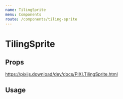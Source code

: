 ```yaml
---
name: TilingSprite
menu: Components
route: /components/tiling-sprite
---
```



# TilingSprite

## Props

https://pixijs.download/dev/docs/PIXI.TilingSprite.html

## Usage

<Playground>
  <Stage width={500} height={300}>
    <TilingSprite image={'https://s3-us-west-2.amazonaws.com/s.cdpn.io/693612/p2.jpeg'}
                  width={500}
                  height={300}
                  tilePosition={{ x: 100, y: 150 }}
                  tileScale={{ x: 0.1, y: 2 }} />
  </Stage>
</Playground>
